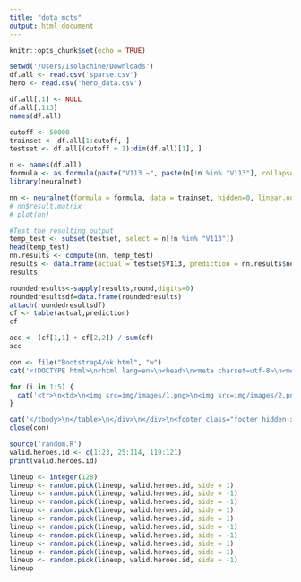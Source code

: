```yaml
---
title: "dota_mcts"
output: html_document
---
```


```r
knitr::opts_chunk$set(echo = TRUE)
```


```r
setwd('/Users/Isolachine/Downloads')
df.all <- read.csv('sparse.csv')
hero <- read.csv('hero_data.csv')
```

```r
df.all[,1] <- NULL
df.all[,113]
names(df.all)
```


```r
cutoff <- 50000
trainset <- df.all[1:cutoff, ]
testset <- df.all[(cutoff + 1):dim(df.all)[1], ]
```


```r
n <- names(df.all)
formula <- as.formula(paste("V113 ~", paste(n[!n %in% "V113"], collapse = " + ")))
library(neuralnet)
```


```r
nn <- neuralnet(formula = formula, data = trainset, hidden=0, linear.output=FALSE, threshold=0.01,)
# nn$result.matrix
# plot(nn)
```

```r
#Test the resulting output
temp_test <- subset(testset, select = n[!n %in% "V113"])
head(temp_test)
nn.results <- compute(nn, temp_test)
results <- data.frame(actual = testset$V113, prediction = nn.results$net.result)
results
```

```r
roundedresults<-sapply(results,round,digits=0)
roundedresultsdf=data.frame(roundedresults)
attach(roundedresultsdf)
cf <- table(actual,prediction)
cf

acc <- (cf[1,1] + cf[2,2]) / sum(cf)
acc

```

```r
con <- file("Bootstrap4/ok.html", "w")
cat('<!DOCTYPE html>\n<html lang=en>\n<head>\n<meta charset=utf-8>\n<meta name=viewport content="width=device-width, initial-scale=1, shrink-to-fit=no">\n<link rel=stylesheet href=vendors/bower_components/material-design-iconic-font/dist/css/material-design-iconic-font.min.css>\n<link rel=stylesheet href=vendors/bower_components/animate.css/animate.min.css>\n<link rel=stylesheet href=vendors/bower_components/jquery.scrollbar/jquery.scrollbar.css>\n<link rel=stylesheet href=vendors/bower_components/fullcalendar/dist/fullcalendar.min.css>\n<link rel=stylesheet href=css/app.min.css>\n<style>img{width:75px}</style>\n</head>\n<body data-ma-theme=red>\n<main class=main>\n<div class=page-loader>\n<div class=page-loader__spinner>\n<svg viewBox="25 25 50 50">\n<circle cx=50 cy=50 r=20 fill=none stroke-width=2 stroke-miterlimit=10 />\n</svg>\n</div>\n</div>\n<header class=header>\n<div class="header__logo hidden-sm-down">\n<h1><a href>DOTA++</a></h1>\n</div>\n</header>\n<section class="content content--full">\n<div class=content__inner>\n<header class=content__title>\n<h1>Simulation Outcome</h1>\n</header>\n<div class=card>\n<div class=card-body>\n<table class="table mb-0">\n<thead>\n<tr>\n<th>Radiant</th>\n<th>Dire</th>\n<th>Radiant Win Rate</th>\n</tr>\n</thead>\n<tbody>\n', file=con)

for (i in 1:5) {
  cat('<tr>\n<td>\n<img src=img/images/1.png>\n<img src=img/images/2.png>\n<img src=img/images/3.png>\n<img src=img/images/4.png>\n<img src=img/images/5.png>\n</td>\n<td>\n<img src=img/images/10.png>\n<img src=img/images/11.png>\n<img src=img/images/12.png>\n<img src=img/images/13.png>\n<img src=img/images/14.png>\n</td>\n<td>65.54%</td>\n</tr>\n', file = con)
}

cat('</tbody>\n</table>\n</div>\n</div>\n<footer class="footer hidden-xs-down">\n<p>© INFSCI 2160 Fall 2018 - Group 16. All rights reserved.</p>\n</footer>\n</section>\n</main>\n<!--[if IE]>\n<div class=ie-warning>\n<h1>Warning!!</h1>\n<p>You are using an outdated version of Internet Explorer, please upgrade to any of the following web browsers to access this website.</p>\n<div class=ie-warning__downloads>\n<a href=http://www.google.com/chrome>\n<img src=img/browsers/chrome.png alt>\n</a>\n<a href=https://www.mozilla.org/en-US/firefox/new>\n<img src=img/browsers/firefox.png alt>\n</a>\n<a href=http://www.opera.com>\n<img src=img/browsers/opera.png alt>\n</a>\n<a href=https://support.apple.com/downloads/safari>\n<img src=img/browsers/safari.png alt>\n</a>\n<a href=https://www.microsoft.com/en-us/windows/microsoft-edge>\n<img src=img/browsers/edge.png alt>\n</a>\n<a href=http://windows.microsoft.com/en-us/internet-explorer/download-ie>\n<img src=img/browsers/ie.png alt>\n</a>\n</div>\n<p>Sorry for the inconvenience!</p>\n</div>\n<![endif]-->\n<script src=vendors/bower_components/jquery/dist/jquery.min.js></script>\n<script src=vendors/bower_components/popper.js/dist/umd/popper.min.js></script>\n<script src=vendors/bower_components/bootstrap/dist/js/bootstrap.min.js></script>\n<script src=vendors/bower_components/jquery.scrollbar/jquery.scrollbar.min.js></script>\n<script src=vendors/bower_components/jquery-scrollLock/jquery-scrollLock.min.js></script>\n<script src=vendors/bower_components/flot/jquery.flot.js></script>\n<script src=vendors/bower_components/flot/jquery.flot.resize.js></script>\n<script src=vendors/bower_components/flot.curvedlines/curvedLines.js></script>\n<script src=vendors/bower_components/jqvmap/dist/jquery.vmap.min.js></script>\n<script src=vendors/bower_components/jqvmap/dist/maps/jquery.vmap.world.js></script>\n<script src=vendors/bower_components/jquery.easy-pie-chart/dist/jquery.easypiechart.min.js></script>\n<script src=vendors/bower_components/salvattore/dist/salvattore.min.js></script>\n<script src=vendors/jquery.sparkline/jquery.sparkline.min.js></script>\n<script src=vendors/bower_components/moment/min/moment.min.js></script>\n<script src=vendors/bower_components/fullcalendar/dist/fullcalendar.min.js></script>\n<script src=demo/js/flot-charts/curved-line.js></script>\n<script src=demo/js/flot-charts/dynamic.js></script>\n<script src=demo/js/flot-charts/line.js></script>\n<script src=demo/js/flot-charts/chart-tooltips.js></script>\n<script src=demo/js/other-charts.js></script>\n<script src=demo/js/jqvmap.js></script>\n<script src=js/app.min.js></script>\n</body>\n</html>', file=con)
close(con)
```

```r
source('random.R')
valid.heroes.id <- c(1:23, 25:114, 119:121)
print(valid.heroes.id)
```

```r
lineup <- integer(128)
lineup <- random.pick(lineup, valid.heroes.id, side = 1)
lineup <- random.pick(lineup, valid.heroes.id, side = -1)
lineup <- random.pick(lineup, valid.heroes.id, side = -1)
lineup <- random.pick(lineup, valid.heroes.id, side = 1)
lineup <- random.pick(lineup, valid.heroes.id, side = 1)
lineup <- random.pick(lineup, valid.heroes.id, side = -1)
lineup <- random.pick(lineup, valid.heroes.id, side = -1)
lineup <- random.pick(lineup, valid.heroes.id, side = 1)
lineup <- random.pick(lineup, valid.heroes.id, side = 1)
lineup <- random.pick(lineup, valid.heroes.id, side = -1)
lineup
```

